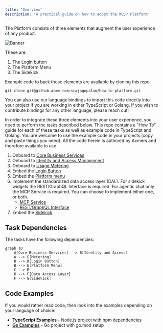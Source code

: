 ```yaml
---
title: "Overview"
description: "A practical guide on how to adopt the MCSP Platform"
---
```


The Platform consists of three elements that augment the user experience of any product.

![Banner](/images/banner.png)

These are:

1. The Login button
1. The Platform Menu
1. The Sidekick

Example code to back these elements are available by cloning this repo.

```shell
git clone git@github.acme.com:srajagopalan/how-to-platform.git
```

You can also use our language bindings to import this code directly into your project if you
are working in either TypeScript or Golang. If you wish to contribute bindings for any other language, please reach out!

In order to integrate these three elements into your user experience, you need to perform the tasks described below. This repo contains a "How To" guide for each of these tasks as well as example code in TypeScript and Golang. You are welcome
to use the example code in your projects (copy and paste things you need). All the code herein is authored by Acmers and therefore available to use.

1. Onboard to [Core Business Services](./task-1-onboard-core-bus-service)
1. Onboard to [Identity and Access Management](./task-2-onboard-iam)
1. Onboard to [Usage Metering](./task-3-implement-metering)
1. Embed the [Login Button](./task-4-login-button)
1. Embed the [Platform menu](./task-5-platform-menu)
1. Implement the standardized data access layer (DAL). For sidekick widgets the REST/GraphQL Interface is required. For agentic chat only the MCP Service is required. You can choose to implement either one, or both.
   - [MCP Service](./task-5a-mcp-service)
   - [REST/GraphQL Interface](./task-5b-data-access-config)
1. Embed the [Sidekick](./task-6-sidekick)

## Task Dependencies

The tasks have the following dependencies:

```mermaid
graph TD
    A[Core Business Services] --> B[Identity and Access]
    A --> C[Metering]
    B --> D[Login Button]
    B --> E[Platform Menu]
    C --> E
    B --> F[Data Access Layer]
    F --> G[Sidekick]
```

## Code Examples

If you would rather read code, then look into the examples depending on your language of choice:

- **[TypeScript Examples](examples/typescript/)** - Node.js project with npm dependencies
- **[Go Examples](examples/go/)** - Go project with go.mod setup
